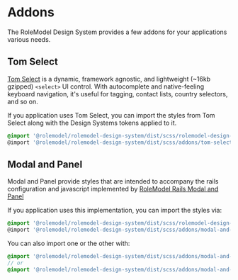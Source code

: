 
<Meta title="Overview/Addons" />

# Addons

The RoleModel Design System provides a few addons for your applications various needs.

## Tom Select

[Tom Select](https://tom-select.js.org/) is a dynamic, framework agnostic, and lightweight (~16kb gzipped) `<select>` UI control. With autocomplete and native-feeling keyboard navigation, it's useful for tagging, contact lists, country selectors, and so on.

If you application uses Tom Select, you can import the styles from Tom Select along with the Design Systems tokens applied to it.
```scss
@import '@rolemodel/rolemodel-design-system/dist/scss/rolemodel-design-system'
@import '@rolemodel/rolemodel-design-system/dist/scss/addons/tom-select';
```

## Modal and Panel

Modal and Panel provide styles that are intended to accompany the rails configuration and javascript implemented by [RoleModel Rails Modal and Panel](https://github.com/RoleModel/rolemodel_rails/tree/master/lib/generators/rolemodel/modals)

If you application uses this implementation, you can import the styles via:
```scss
@import '@rolemodel/rolemodel-design-system/dist/scss/rolemodel-design-system'
@import '@rolemodel/rolemodel-design-system/dist/scss/addons/modal-and-panel';
```

You can also import one or the other with:
```scss
@import '@rolemodel/rolemodel-design-system/dist/scss/addons/modal-and-panel/modal';
// or
@import '@rolemodel/rolemodel-design-system/dist/scss/addons/modal-and-panel/panel';
```
